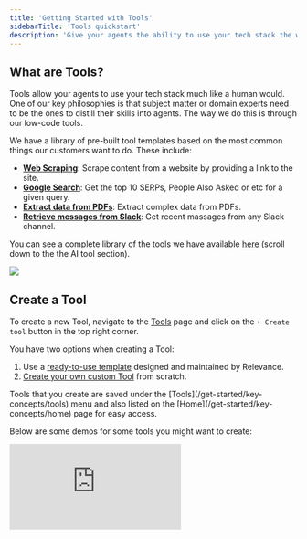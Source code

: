 ```yaml
---
title: 'Getting Started with Tools'
sidebarTitle: 'Tools quickstart'
description: 'Give your agents the ability to use your tech stack the way you would.'
---
```


## What are Tools?

Tools allow your agents to use your tech stack much like a human would. One of our key philosophies is that subject matter or domain experts need to be the ones to distill their skills into agents. The way we do this is through our low-code tools.

We have a library of pre-built tool templates based on the most common things our customers want to do. These include:

- [**Web Scraping**](https://relevanceai.com/templates/website-scraping-5e6ae): Scrape content from a website by providing a link to the site.
- [**Google Search**](https://relevanceai.com/templates/google-search): Get the top 10 SERPs, People Also Asked or etc for a given query.
- [**Extract data from PDFs**](https://relevanceai.com/templates/extract-data-from-pdf): Extract complex data from PDFs.
- [**Retrieve messages from Slack**](https://relevanceai.com/templates/slack-retrieve-messages-89e0a): Get recent massages from any Slack channel.

You can see a complete library of the tools we have available [here](https://relevanceai.com/templates) (scroll down to the the AI tool section).

<Frame caption="Screenshot of the Tools Templates page on Relevance AI Platform">
 <img src="/images/tools_templates.png" />
</Frame>

## Create a Tool

To create a new Tool, navigate to the [Tools](/get-started/key-concepts/tools) page and click on the `+ Create tool` button in the top right corner.

You have two options when creating a Tool:

1. Use a [ready-to-use template](/templates/introduction) designed and maintained by Relevance.
2. [Create your own custom Tool](/build-custom-tools/create-a-tool) from scratch.

<Tip>
Tools that you create are saved under the [Tools](/get-started/key-concepts/tools) menu and also listed on the [Home](/get-started/key-concepts/home) page for easy access.
</Tip>

Below are some demos for some tools you might want to create:

<CardGroup cols={2}>
  <Card>
    <div
  style={{
    width: '100%',
    position: 'relative',
    paddingTop: '56.25%',
  }}>
  <iframe
    src="https://app.supademo.com/embed/clxjx5jw32kh0t2oeazi7xj5z"
    frameBorder="0"
    allow="clipboard-write"
    webkitallowfullscreen="true"
    mozallowfullscreen="true"
    allowfullscreen
    style={{
      position: 'absolute',
      top: 0,left: 0, width: '100%', height: '100%',
      border: '3px solid #5E43CE',
      borderRadius: '10px',
    }}/>
  </div>
  </Card>
    <Card>
    <div
  style={{
    width: '100%',
    position: 'relative',
    paddingTop: '56.25%',
  }}>
  <iframe
    src="https://app.supademo.com/embed/clxl5taei33ait2oec8gs8587"
    frameBorder="0"
    allow="clipboard-write"
    webkitallowfullscreen="true"
    mozallowfullscreen="true"
    allowfullscreen
    style={{
      position: 'absolute',
      top: 0,left: 0, width: '100%', height: '100%',
      border: '3px solid #5E43CE',
      borderRadius: '10px',
    }}/>
</div>
</Card>
    <Card>
    <div
  style={{
    width: '100%',
    position: 'relative',
    paddingTop: '56.25%',
  }}>
  <iframe
    src="https://app.supademo.com/embed/clxo7u90i3ulat2oeyifng8eh"
    frameBorder="0"
    allow="clipboard-write"
    webkitallowfullscreen="true"
    mozallowfullscreen="true"
    allowfullscreen
    style={{
      position: 'absolute',
      top: 0,left: 0, width: '100%', height: '100%',
      border: '3px solid #5E43CE',
      borderRadius: '10px',
    }}/>
</div>
</Card>
    <Card>
    <div
  style={{
    width: '100%',
    position: 'relative',
    paddingTop: '56.25%',
  }}>
  <iframe
    src="https://app.supademo.com/embed/clxwwd1jo106f12o2drwu7ljq"
    frameBorder="0"
    allow="clipboard-write"
    webkitallowfullscreen="true"
    mozallowfullscreen="true"
    allowfullscreen
    style={{
      position: 'absolute',
      top: 0,left: 0, width: '100%', height: '100%',
      border: '3px solid #5E43CE',
      borderRadius: '10px',
    }}/>
</div>
</Card>
</CardGroup>





## Building a Tool

The Tool Notebook consists of three main tabs:

1. **Use**: Provides an interface to run and test your Tool. Inputs are displayed as a form, and outputs are presented in a viewer supporting Markdown, HTML, and media.

2. **Build**: Where you create your LLM chains. Select from a library of transformations and add them as steps in the chain. Define the expected inputs, such as file or text inputs. Each step can be run individually for testing and debugging.

3. **Logs**: View the execution logs of your Tool to monitor its performance and troubleshoot any issues.

<Frame caption="Screenshot of the Build page in the Notebook">
 <img src="/images/notebook-chain.png" />
</Frame>

## Using a Tool

There are several ways to use an LLM-powered Tool:

1. **App**: Run the Tool directly from the Notebook interface.
2. **Run in bulk**: Process multiple inputs simultaneously.
3. **Chat**: Integrate the Tool into a conversational interface.
4. **Schedule**: Set up automated runs of the Tool at specific intervals.
5. **API**: Access the Tool programmatically through an API.

<Frame caption="Screenshot of the App page in the Notebook">
 <img src="/images/notebook-app.png" />
</Frame>

## Next Steps

Now that you have a basic understanding of Tools in Relevance, you can:

- Explore the [ready-to-use templates](/templates/introduction) to get started quickly.
- Learn how to [create your own custom Tool](/build-custom-tools/create-a-tool) step-by-step.
- Dive deeper into the available components and configurations for building powerful AI-driven solutions.

If you have any questions or need assistance, reach out to our support team or join our community forums for further guidance.